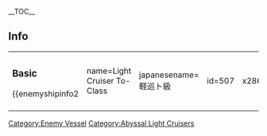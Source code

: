 __TOC__
==Info==
{|
|
===Basic===
{{enemyshipinfo2
| name=Light Cruiser To-Class
| japanesename=軽巡ト級
| id=507
| image=[[File:To_n.png|x286px]]
| color=gray
| type=Light Cruiser
| class=Abyssal
| hp=39
| firepower=24
| armor=20
| torpedo=28
| evasion=15
| AA=12
| aircraft=6
| speed=Fast
| LOS=6
| ASW=50
| range=Medium
| luck=5
| slot=3
| time=''unbuildable''
| slot1=6inch Twin Rapid-fire Cannon
| slot2=21inch Torpedo
| slot3=Abyssal Recon Plane
| slot4=-Locked-
| space1=2
| space2=2
| space3=2
| space4=-}}
| style="width: 50px;"|
|

===Elite===
{{enemyshipinfo2
| name=Light Cruiser To-Class Elite
| japanesename=軽巡ト級 elite
| id=520
| image=[[File:To_e.png|x286px]]
| color=red
| type=Light Cruiser
| class=Abyssal
| hp=55
| firepower=36
| armor=36
| torpedo=48
| evasion=28
| AA=24
| aircraft=6
| speed=Fast
| LOS=6
| ASW=50
| range=Medium
| luck=10
| slot=3
| time=''unbuildable''
| slot1=6inch Twin Rapid-fire Cannon
| slot2=21inch Torpedo
| slot3=Abyssal Recon Plane
| slot4=-Locked-
| space1=2
| space2=2
| space3=2
| space4=-}}
|}

{{Enemyshiplist}}
[[Category:Enemy Vessel]]
[[Category:Abyssal Light Cruisers]]